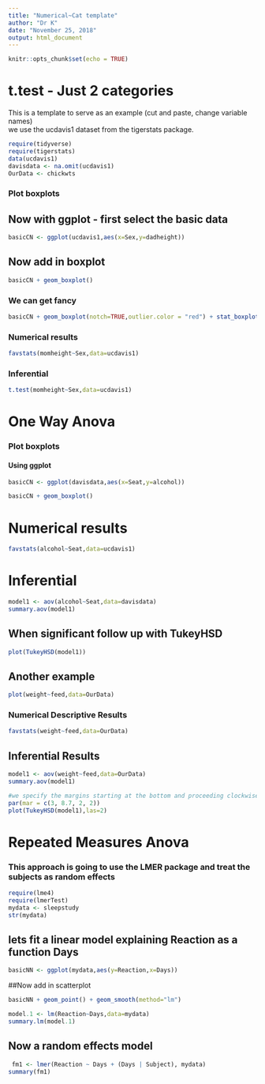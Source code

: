 ```yaml
---
title: "Numerical~Cat template"
author: "Dr K"
date: "November 25, 2018"
output: html_document
---
```


```r
knitr::opts_chunk$set(echo = TRUE)
```

# t.test - Just 2 categories

This is a template to serve as an example (cut and paste, change variable names)  
we use the ucdavis1 dataset from the tigerstats package.

```r
require(tidyverse)
require(tigerstats)
data(ucdavis1)
davisdata <- na.omit(ucdavis1)
OurData <- chickwts
```


### Plot boxplots



## Now with ggplot - first select the basic data

```r
basicCN <- ggplot(ucdavis1,aes(x=Sex,y=dadheight))
```
## Now add in boxplot

```r
basicCN + geom_boxplot()
```
  
  
### We can get fancy  

```r
basicCN + geom_boxplot(notch=TRUE,outlier.color = "red") + stat_boxplot(geom ='errorbar') + labs(title="Fancy notch boxplot \n with 2 lines")
```

### Numerical results

```r
favstats(momheight~Sex,data=ucdavis1)
```

### Inferential  
  
```r
t.test(momheight~Sex,data=ucdavis1)
```

# One Way Anova
  
  

### Plot boxplots


   
#### Using ggplot

```r
basicCN <- ggplot(davisdata,aes(x=Seat,y=alcohol))

basicCN + geom_boxplot()
```
  
# Numerical results

```r
favstats(alcohol~Seat,data=ucdavis1)
```
# Inferential

```r
model1 <- aov(alcohol~Seat,data=davisdata)
summary.aov(model1)
```

## When significant follow up with TukeyHSD  

```r
plot(TukeyHSD(model1))
```

## Another example  

```r
plot(weight~feed,data=OurData)
```
  
  
### Numerical Descriptive Results

<!--Numerical results go here. Use the numerical results to describe the patterns if any that exist in the data as focused toward the research question!-->

```r
favstats(weight~feed,data=OurData)
```

## Inferential Results

<!--State hypothesis clearly.  Make sure your discussion of the inferential test covers all the aspects that the test output produces, such as test statistic, p-value etc.  Make a decision about the null hypothesis, explain the assumptions on which the selected test/procedure was based, and why the chosen procedure satisfys the assumptions and is appropriate to answer the research question!-->

```r
model1 <- aov(weight~feed,data=OurData)
summary.aov(model1)
```
```r
#we specify the margins starting at the bottom and proceeding clockwise - thus 8.7 is the left side margin to hold the names of the factors
par(mar = c(3, 8.7, 2, 2))
plot(TukeyHSD(model1),las=2)
``` 
  
# Repeated Measures Anova  

### This approach is going to use the LMER package and treat the subjects as random effects


```r
require(lme4)
require(lmerTest)
mydata <- sleepstudy
str(mydata)
```
## lets fit a linear model explaining Reaction as a function Days

```r
basicNN <- ggplot(mydata,aes(y=Reaction,x=Days))
```
##Now add in scatterplot

```r
basicNN + geom_point() + geom_smooth(method="lm")
```


```r
model.1 <- lm(Reaction~Days,data=mydata)
summary.lm(model.1)
```
  
## Now a random effects model 
```r
 fm1 <- lmer(Reaction ~ Days + (Days | Subject), mydata)
summary(fm1)
```
